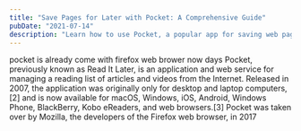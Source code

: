 ```yaml
---
title: "Save Pages for Later with Pocket: A Comprehensive Guide"
pubDate: "2021-07-14"
description: "Learn how to use Pocket, a popular app for saving web pages and articles for later reading. Save time and organize your content with Pocket."
---
```


pocket is already come with firefox web brower now days Pocket, previously known as Read It Later, is an application and web service for managing a reading list of articles and videos from the Internet. Released in 2007, the application was originally only for desktop and laptop computers,[2] and is now available for macOS, Windows, iOS, Android, Windows Phone, BlackBerry, Kobo eReaders, and web browsers.[3] Pocket was taken over by Mozilla, the developers of the Firefox web browser, in 2017
